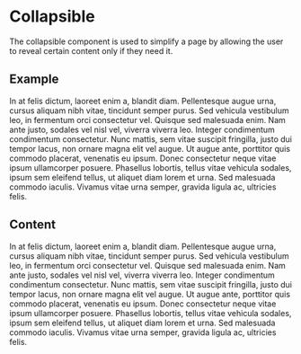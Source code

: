 

<Meta title="Components/Collapsible" component={Collapsible} />

# Collapsible

The collapsible component is used to simplify a page by allowing the user to reveal certain content only if they need it.

## Example

<Canvas>
  <Story name="Primary">
    <Collapsible title="Lorem ipsum dolor sit amet, consectetur adipiscing elit.">
      <p>
        In at felis dictum, laoreet enim a, blandit diam. Pellentesque augue
        urna, cursus aliquam nibh vitae, tincidunt semper purus. Sed vehicula
        vestibulum leo, in fermentum orci consectetur vel. Quisque sed malesuada
        enim. Nam ante justo, sodales vel nisl vel, viverra viverra leo. Integer
        condimentum condimentum consectetur. Nunc mattis, sem vitae suscipit
        fringilla, justo dui tempor lacus, non ornare magna elit vel augue. Ut
        augue ante, porttitor quis commodo placerat, venenatis eu ipsum. Donec
        consectetur neque vitae ipsum ullamcorper posuere. Phasellus lobortis,
        tellus vitae vehicula sodales, ipsum sem eleifend tellus, ut aliquet
        diam lorem et urna. Sed malesuada commodo iaculis. Vivamus vitae urna
        semper, gravida ligula ac, ultricies felis.
      </p>
    </Collapsible>
  </Story>
</Canvas>

## Content

<Canvas>
  <Story name="Content">
    <Collapsible
      title="Lorem ipsum dolor sit amet, consectetur adipiscing elit."
      withoutHideThis
      variant="content"
    >
      <p>
        In at felis dictum, laoreet enim a, blandit diam. Pellentesque augue
        urna, cursus aliquam nibh vitae, tincidunt semper purus. Sed vehicula
        vestibulum leo, in fermentum orci consectetur vel. Quisque sed malesuada
        enim. Nam ante justo, sodales vel nisl vel, viverra viverra leo. Integer
        condimentum condimentum consectetur. Nunc mattis, sem vitae suscipit
        fringilla, justo dui tempor lacus, non ornare magna elit vel augue. Ut
        augue ante, porttitor quis commodo placerat, venenatis eu ipsum. Donec
        consectetur neque vitae ipsum ullamcorper posuere. Phasellus lobortis,
        tellus vitae vehicula sodales, ipsum sem eleifend tellus, ut aliquet
        diam lorem et urna. Sed malesuada commodo iaculis. Vivamus vitae urna
        semper, gravida ligula ac, ultricies felis.
      </p>
    </Collapsible>
  </Story>
</Canvas>
